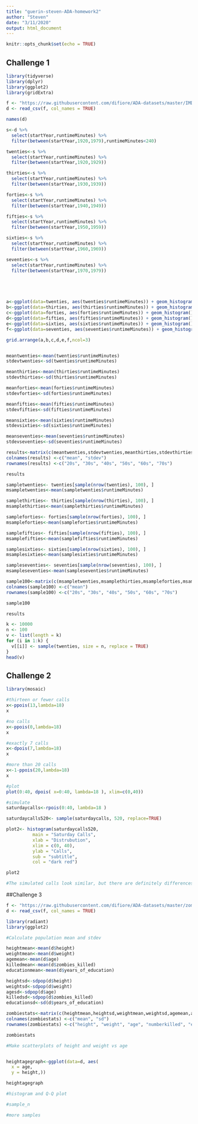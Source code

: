```yaml
---
title: "guerin-steven-ADA-homework2"
author: "Steven"
date: "3/11/2020"
output: html_document
---
```


```r
knitr::opts_chunk$set(echo = TRUE)
```

## Challenge 1

```r
library(tidyverse)
library(dplyr)
library(ggplot2)
library(gridExtra)

f <- "https://raw.githubusercontent.com/difiore/ADA-datasets/master/IMDB-movies.csv"
d <- read_csv(f, col_names = TRUE)

names(d)

s<-d %>%
  select(startYear,runtimeMinutes) %>%
  filter(between(startYear,1920,1979),runtimeMinutes<240)

twenties<-s %>%
  select(startYear,runtimeMinutes) %>%
  filter(between(startYear,1920,1929))

thirties<-s %>%
  select(startYear,runtimeMinutes) %>%
  filter(between(startYear,1930,1939))

forties<-s %>%
  select(startYear,runtimeMinutes) %>%
  filter(between(startYear,1940,1949))

fifties<-s %>%
  select(startYear,runtimeMinutes) %>%
  filter(between(startYear,1950,1959))

sixties<-s %>%
  select(startYear,runtimeMinutes) %>%
  filter(between(startYear,1960,1969))

seventies<-s %>%
  select(startYear,runtimeMinutes) %>%
  filter(between(startYear,1970,1979))





a<-ggplot(data=twenties, aes(twenties$runtimeMinutes)) + geom_histogram()
b<-ggplot(data=thirties, aes(thirties$runtimeMinutes)) + geom_histogram()
c<-ggplot(data=forties, aes(forties$runtimeMinutes)) + geom_histogram()
d<-ggplot(data=fifties, aes(fifties$runtimeMinutes)) + geom_histogram()
e<-ggplot(data=sixties, aes(sixties$runtimeMinutes)) + geom_histogram()
f<-ggplot(data=seventies, aes(seventies$runtimeMinutes)) + geom_histogram()

grid.arrange(a,b,c,d,e,f,ncol=3)


meantwenties<-mean(twenties$runtimeMinutes)
stdevtwenties<-sd(twenties$runtimeMinutes)

meanthirties<-mean(thirties$runtimeMinutes)
stdevthirties<-sd(thirties$runtimeMinutes)

meanforties<-mean(forties$runtimeMinutes)
stdevforties<-sd(forties$runtimeMinutes)

meanfifties<-mean(fifties$runtimeMinutes)
stdevfifties<-sd(fifties$runtimeMinutes)

meansixties<-mean(sixties$runtimeMinutes)
stdevsixties<-sd(sixties$runtimeMinutes)

meanseventies<-mean(seventies$runtimeMinutes)
stdevseventies<-sd(seventies$runtimeMinutes)

results<-matrix(c(meantwenties,stdevtwenties,meanthirties,stdevthirties,meanforties,stdevforties,meanfifties,stdevfifties,meansixties,stdevsixties,meanseventies,stdevseventies), ncol=2, byrow=TRUE)
colnames(results) <-c("mean", "stdev")
rownames(results) <-c("20s", "30s", "40s", "50s", "60s", "70s")

results

sampletwenties<- twenties[sample(nrow(twenties), 100), ] 
msampletwenties<-mean(sampletwenties$runtimeMinutes)

samplethirties<- thirties[sample(nrow(thirties), 100), ] 
msamplethirties<-mean(samplethirties$runtimeMinutes)

sampleforties<- forties[sample(nrow(forties), 100), ] 
msampleforties<-mean(sampleforties$runtimeMinutes)

samplefifties<- fifties[sample(nrow(fifties), 100), ] 
msamplefifties<-mean(samplefifties$runtimeMinutes)

samplesixties<- sixties[sample(nrow(sixties), 100), ] 
msamplesixties<-mean(samplesixties$runtimeMinutes)

sampleseventies<- seventies[sample(nrow(seventies), 100), ] 
msampleseventies<-mean(sampleseventies$runtimeMinutes)

sample100<-matrix(c(msampletwenties,msamplethirties,msampleforties,msamplefifties,msamplesixties,msampleseventies), ncol=1, byrow=TRUE)
colnames(sample100) <-c("mean")
rownames(sample100) <-c("20s", "30s", "40s", "50s", "60s", "70s")

sample100

results

k <- 10000 
n <- 100 
v <- list(length = k) 
for (i in 1:k) {
  v[[i]] <- sample(twenties, size = n, replace = TRUE)
}
head(v)

```

## Challenge 2

```r
library(mosaic)

#thirteen or fewer calls
x<-ppois(13,lambda=18)
x

#no calls
x<-ppois(0,lambda=18)
x

#exactly 7 calls
x<-dpois(7,lambda=18)
x

#more than 20 calls
x<-1-ppois(20,lambda=18)
x

#plot
plot(0:40, dpois( x=0:40, lambda=18 ), xlim=c(0,40))

#simulate
saturdaycalls<-rpois(0:40, lambda=18 )

saturdaycalls520<- sample(saturdaycalls, 520, replace=TRUE)

plot2<- histogram(saturdaycalls520, 
          main = "Saturday Calls",
          xlab = "Distrubution", 
          xlim = c(0, 40), 
          ylab = "Calls", 
          sub = "subtitle", 
          col = "dark red")             

plot2

#The simulated calls look similar, but there are definitely differences (a few bars are way higher)
```

##Challenge 3

```r

f <- "https://raw.githubusercontent.com/difiore/ADA-datasets/master/zombies.csv"
d <- read_csv(f, col_names = TRUE)

library(radiant)
library(ggplot2)

#Calculate population mean and stdev

heightmean<-mean(d$height)
weightmean<-mean(d$weight)
agemean<-mean(d$age)
killedmean<-mean(d$zombies_killed)
educationmean<-mean(d$years_of_education)

heightsd<-sdpop(d$height)
weightsd<-sdpop(d$weight)
agesd<-sdpop(d$age)
killedsd<-sdpop(d$zombies_killed)
educationsd<-sd(d$years_of_education)

zombiestats<-matrix(c(heightmean,heightsd,weightmean,weightsd,agemean,agesd,killedmean,killedsd,educationmean,educationsd), ncol=2, byrow=TRUE)
colnames(zombiestats) <-c("mean", "sd")
rownames(zombiestats) <-c("height", "weight", "age", "numberkilled", "education")

zombiestats

#Make scatterplots of height and weight vs age


heightagegraph<-ggplot(data=d, aes(
  x = age, 
  y = height,))

heightagegraph

#histogram and Q-Q plot

#sample_n

#more samples 

```


